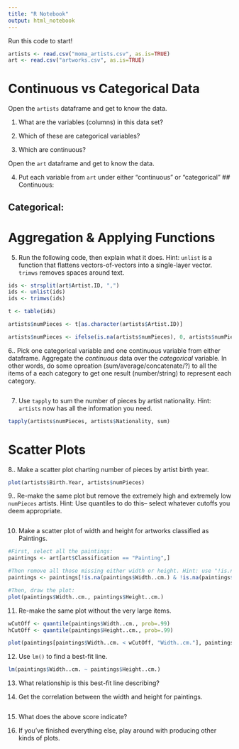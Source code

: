 ```yaml
---
title: "R Notebook"
output: html_notebook
---
```


Run this code to start!
```r
artists <- read.csv("moma_artists.csv", as.is=TRUE)
art <- read.csv("artworks.csv", as.is=TRUE)

```

# Continuous vs Categorical Data
Open the `artists` dataframe and get to know the data.

1. What are the variables (columns) in this data set?


2. Which of these are categorical variables?


3. Which are continuous?


Open the `art` dataframe and get to know the data.

4. Put each variable from `art` under either "continuous" or "categorical"
## Continuous:


## Categorical:


# Aggregation & Applying Functions
5. Run the following code, then explain what it does. Hint: `unlist` is a function that flattens vectors-of-vectors into a single-layer vector. `trimws` removes spaces around text.
```r
ids <- strsplit(art$Artist.ID, ",")
ids <- unlist(ids) 
ids <- trimws(ids)

t <- table(ids)

artists$numPieces <- t[as.character(artists$Artist.ID)]

artists$numPieces <- ifelse(is.na(artists$numPieces), 0, artists$numPieces)
```


6.. Pick one categorical variable and one continuous variable from either dataframe. Aggregate the *continuous* data over the *categorical* variable. In other words, do some opreation (sum/average/concatenate/?) to all the items of a each category to get one result (number/string) to represent each category.

```r

```

7. Use `tapply` to sum the number of pieces by artist nationality. Hint: `artists` now has all the information you need.
```r
tapply(artists$numPieces, artists$Nationality, sum)
```

# Scatter Plots
8.. Make a scatter plot charting number of pieces by artist birth year.
```r
plot(artists$Birth.Year, artists$numPieces)
```

9.. Re-make the same plot but remove the extremely high and extremely low `numPieces` artists. Hint: Use quantiles to do this-- select whatever cutoffs you deem appropriate.
```r

```

10. Make a scatter plot of width and height for artworks classified as Paintings.
```r
#First, select all the paintings:
paintings <- art[art$Classification == "Painting",]

#Then remove all those missing either width or height. Hint: use "!is.na()" to check if something isn't NA
paintings <- paintings[!is.na(paintings$Width..cm.) & !is.na(paintings$Height..cm.),]

#Then, draw the plot:
plot(paintings$Width..cm., paintings$Height..cm.)

```

11. Re-make the same plot without the very large items. 
```r
wCutOff <- quantile(paintings$Width..cm., prob=.99)
hCutOff <- quantile(paintings$Height..cm., prob=.99)

plot(paintings[paintings$Width..cm. < wCutOff, "Width..cm."], paintings[paintings$Height..cm. < hCutOff, "Height..cm."])
```

12. Use `lm()` to find a best-fit line.

```r
lm(paintings$Width..cm. ~ paintings$Height..cm.)
```
13. What relationship is this best-fit line describing?



14. Get the correlation between the width and height for paintings.
```r

```

15. What does the above score indicate?
 
 
16. If you've finished everything else, play around with producing other kinds of plots.